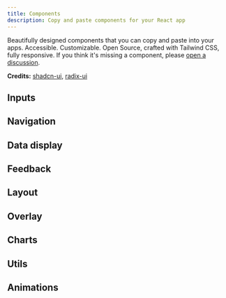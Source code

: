 ```yaml
---
title: Components
description: Copy and paste components for your React app
---
```


Beautifully designed components that you can copy and paste into your apps. Accessible. Customizable. Open Source, crafted with Tailwind CSS, fully responsive.
If you think it's missing a component, please [open a discussion](https://github.com/mehdibha/rcopy/discussions/new?category=requests).

**Credits:** [shadcn-ui](https://ui.shadcn.com), [radix-ui](https://radix-ui.com)

## Inputs

<DocsList name="components/inputs" />

## Navigation

<DocsList name="components/navigation" />

## Data display

<DocsList name="components/data-display" />

## Feedback

<DocsList name="components/feedback" />

## Layout

<DocsList name="components/layout" />

## Overlay

<DocsList name="components/overlay" />

## Charts

<DocsList name="components/charts" />

## Utils

<DocsList name="components/utils" />

## Animations

<DocsList name="components/animations" />
